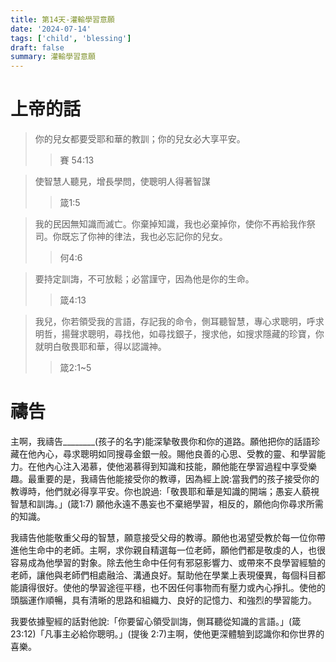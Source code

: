 ```yaml
---
title: 第14天-灌輸學習意願
date: '2024-07-14'
tags: ['child', 'blessing']
draft: false
summary: 灌輸學習意願
---
```


# 上帝的話

> 你的兒女都要受耶和華的教訓；你的兒女必大享平安。
>> 賽 54:13

> 使智慧人聽見，增長學問，使聰明人得著智謀
>> 箴1:5

> 我的民因無知識而滅亡。你棄掉知識，我也必棄掉你，使你不再給我作祭司。你既忘了你神的律法，我也必忘記你的兒女。
>> 何4:6

> 要持定訓誨，不可放鬆；必當謹守，因為他是你的生命。
>> 箴4:13

> 我兒，你若領受我的言語，存記我的命令，側耳聽智慧，專心求聰明，呼求明哲，揚聲求聰明，尋找他，如尋找銀子，搜求他，如搜求隱藏的珍寶，你就明白敬畏耶和華，得以認識神。
>> 箴2:1~5

# 禱告

主啊，我禱告________(孩子的名字)能深摯敬畏你和你的道路。願他把你的話語珍藏在他內心，尋求聰明如同搜尋金銀一般。賜他良善的心思、受教的靈、和學習能力。在他內心注入渴慕，使他渴慕得到知識和技能，願他能在學習過程中享受樂趣。最重要的是，我禱告他能接受你的教導，因為經上說:當我們的孩子接受你的教導時，他們就必得享平安。你也說過:「敬畏耶和華是知識的開端；愚妄人藐視智慧和訓誨。」(箴1:7) 願他永遠不愚妄也不棄絕學習，相反的，願他向你尋求所需的知識。

我禱告他能敬重父母的智慧，願意接受父母的教導。願他也渴望受教於每一位你帶進他生命中的老師。主啊，求你親自精選每一位老師，願他們都是敬虔的人，也很容易成為他學習的對象。除去他生命中任何有邪惡影響力、或帶來不良學習經驗的老師，讓他與老師們相處融洽、溝通良好。幫助他在學業上表現優異，每個科目都能讀得很好。使他的學習途徑平穩，也不因任何事物而有壓力或內心掙扎。使他的頭腦運作順暢，具有清晰的思路和組織力、良好的記憶力、和強烈的學習能力。

我要依據聖經的話對他說:「你要留心領受訓誨，側耳聽從知識的言語。」(箴 23:12)「凡事主必給你聰明。」(提後 2:7)主啊，使他更深體驗到認識你和你世界的喜樂。
